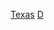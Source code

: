 {{United States topic|prefix=:Category:各年代}}
{{Commons category|Texas by decade}}

[[Category:各年代美国各州|Texas]]
[[Category:德克萨斯州各时期历史|D]]